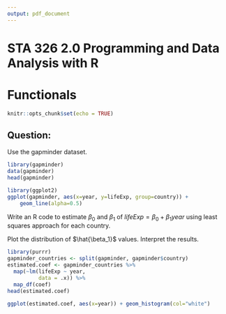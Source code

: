 ```yaml
---
output: pdf_document
---
```


# STA 326 2.0 Programming and Data Analysis with R

# Functionals

```r
knitr::opts_chunk$set(echo = TRUE)
```

## Question:

Use the gapminder dataset.

```r
library(gapminder)
data(gapminder)
head(gapminder)

```

```r
library(ggplot2)
ggplot(gapminder, aes(x=year, y=lifeExp, group=country)) +
    geom_line(alpha=0.5)
```

Write an R code to estimate $\beta_0$ and $\beta_1$ of $lifeExp = \beta_{0} + \beta_{1}year$ using least squares approach for each country. 



Plot the distribution of $\hat{\beta_1}$ values. Interpret the results.

```r
library(purrr)
gapminder_countries <- split(gapminder, gapminder$country)
estimated.coef <- gapminder_countries %>%
  map(~lm(lifeExp ~ year, 
          data = .x)) %>% 
  map_df(coef) 
head(estimated.coef)
```

```r
ggplot(estimated.coef, aes(x=year)) + geom_histogram(col="white") 
```

<!--http://euclid.psych.yorku.ca/www/psy6135/tutorials/gapminder.html-->